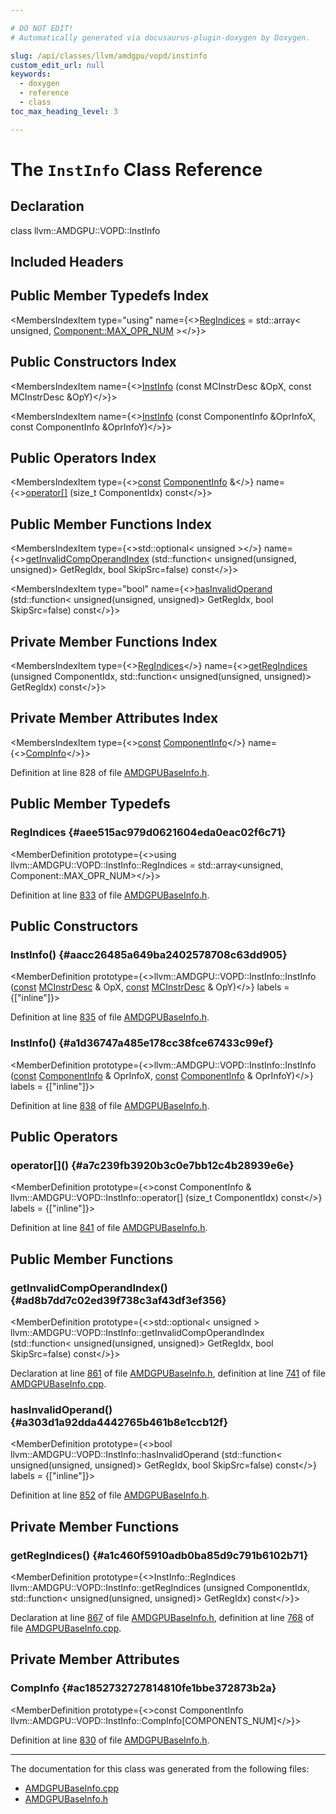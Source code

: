 ```yaml
---

# DO NOT EDIT!
# Automatically generated via docusaurus-plugin-doxygen by Doxygen.

slug: /api/classes/llvm/amdgpu/vopd/instinfo
custom_edit_url: null
keywords:
  - doxygen
  - reference
  - class
toc_max_heading_level: 3

---
```





# The `InstInfo` Class Reference

<DoxygenPage pluginConfig={pluginConfig}>



## Declaration

<CodeBlock>class llvm::AMDGPU::VOPD::InstInfo</CodeBlock>

## Included Headers

<IncludesList>
<IncludesListItem
  filePath="Target/AMDGPU/Utils/AMDGPUBaseInfo.h"
  permalink="/docs/api/files/lib/lib/target/lib/target/amdgpu/lib/target/amdgpu/utils/amdgpubaseinfo-h"
  isLocal="true" />
</IncludesList>

## Public Member Typedefs Index

<MembersIndex>

<MembersIndexItem
  type="using"
  name={<><a href="#aee515ac979d0621604eda0eac02f6c71">RegIndices</a> = std::array&lt; unsigned, <a href="/docs/api/namespaces/llvm/amdgpu/vopd/#aaea90d62530ed55360573a3373c684a6a742e01b153f4debc38a1b1ca1e6db5cd">Component::MAX&#95;OPR&#95;NUM</a> &gt;</>}>
</MembersIndexItem>

</MembersIndex>

## Public Constructors Index

<MembersIndex>

<MembersIndexItem
  name={<><a href="#aacc26485a649ba2402578708c63dd905">InstInfo</a> (const MCInstrDesc &amp;OpX, const MCInstrDesc &amp;OpY)</>}>
</MembersIndexItem>

<MembersIndexItem
  name={<><a href="#a1d36747a485e178cc38fce67433c99ef">InstInfo</a> (const ComponentInfo &amp;OprInfoX, const ComponentInfo &amp;OprInfoY)</>}>
</MembersIndexItem>

</MembersIndex>

## Public Operators Index

<MembersIndex>

<MembersIndexItem
  type={<><a href="/docs/api/files/lib/lib/target/lib/target/aarch64/aarch64promoteconstant-cpp/#a90f8350fecae261c25be85d38b451bff">const</a> <a href="/docs/api/classes/llvm/amdgpu/vopd/componentinfo">ComponentInfo</a> &amp;</>}
  name={<><a href="#a7c239fb3920b3c0e7bb12c4b28939e6e">operator&#91;&#93;</a> (size&#95;t ComponentIdx) const</>}>
</MembersIndexItem>

</MembersIndex>

## Public Member Functions Index

<MembersIndex>

<MembersIndexItem
  type={<>std::optional&lt; unsigned &gt;</>}
  name={<><a href="#ad8b7dd7c02ed39f738c3af43df3ef356">getInvalidCompOperandIndex</a> (std::function&lt; unsigned(unsigned, unsigned)&gt; GetRegIdx, bool SkipSrc=false) const</>}>
</MembersIndexItem>

<MembersIndexItem
  type="bool"
  name={<><a href="#a303d1a92dda4442765b461b8e1ccb12f">hasInvalidOperand</a> (std::function&lt; unsigned(unsigned, unsigned)&gt; GetRegIdx, bool SkipSrc=false) const</>}>
</MembersIndexItem>

</MembersIndex>

## Private Member Functions Index

<MembersIndex>

<MembersIndexItem
  type={<><a href="#aee515ac979d0621604eda0eac02f6c71">RegIndices</a></>}
  name={<><a href="#a1c460f5910adb0ba85d9c791b6102b71">getRegIndices</a> (unsigned ComponentIdx, std::function&lt; unsigned(unsigned, unsigned)&gt; GetRegIdx) const</>}>
</MembersIndexItem>

</MembersIndex>

## Private Member Attributes Index

<MembersIndex>

<MembersIndexItem
  type={<><a href="/docs/api/files/lib/lib/target/lib/target/aarch64/aarch64promoteconstant-cpp/#a90f8350fecae261c25be85d38b451bff">const</a> <a href="/docs/api/classes/llvm/amdgpu/vopd/componentinfo">ComponentInfo</a></>}
  name={<><a href="#ac1852732727814810fe1bbe372873b2a">CompInfo</a></>}>
</MembersIndexItem>

</MembersIndex>


Definition at line 828 of file <a href="/docs/api/files/lib/lib/target/lib/target/amdgpu/lib/target/amdgpu/utils/amdgpubaseinfo-h">AMDGPUBaseInfo.h</a>.

<SectionDefinition>

## Public Member Typedefs

### RegIndices {#aee515ac979d0621604eda0eac02f6c71}

<MemberDefinition
  prototype={<>using llvm::AMDGPU::VOPD::InstInfo::RegIndices =  std::array&lt;unsigned, Component::MAX&#95;OPR&#95;NUM&gt;</>}>

Definition at line <a href="/docs/api/files/lib/lib/target/lib/target/amdgpu/lib/target/amdgpu/utils/amdgpubaseinfo-h/#l00833">833</a> of file <a href="/docs/api/files/lib/lib/target/lib/target/amdgpu/lib/target/amdgpu/utils/amdgpubaseinfo-h">AMDGPUBaseInfo.h</a>.
</MemberDefinition>

</SectionDefinition>

<SectionDefinition>

## Public Constructors

### InstInfo() {#aacc26485a649ba2402578708c63dd905}

<MemberDefinition
  prototype={<>llvm::AMDGPU::VOPD::InstInfo::InstInfo (<a href="/docs/api/files/lib/lib/target/lib/target/aarch64/aarch64promoteconstant-cpp/#a90f8350fecae261c25be85d38b451bff">const</a> <a href="/docs/api/classes/llvm/mcinstrdesc">MCInstrDesc</a> &amp; OpX, <a href="/docs/api/files/lib/lib/target/lib/target/aarch64/aarch64promoteconstant-cpp/#a90f8350fecae261c25be85d38b451bff">const</a> <a href="/docs/api/classes/llvm/mcinstrdesc">MCInstrDesc</a> &amp; OpY)</>}
  labels = {["inline"]}>

Definition at line <a href="/docs/api/files/lib/lib/target/lib/target/amdgpu/lib/target/amdgpu/utils/amdgpubaseinfo-h/#l00835">835</a> of file <a href="/docs/api/files/lib/lib/target/lib/target/amdgpu/lib/target/amdgpu/utils/amdgpubaseinfo-h">AMDGPUBaseInfo.h</a>.
</MemberDefinition>

### InstInfo() {#a1d36747a485e178cc38fce67433c99ef}

<MemberDefinition
  prototype={<>llvm::AMDGPU::VOPD::InstInfo::InstInfo (<a href="/docs/api/files/lib/lib/target/lib/target/aarch64/aarch64promoteconstant-cpp/#a90f8350fecae261c25be85d38b451bff">const</a> <a href="/docs/api/classes/llvm/amdgpu/vopd/componentinfo">ComponentInfo</a> &amp; OprInfoX, <a href="/docs/api/files/lib/lib/target/lib/target/aarch64/aarch64promoteconstant-cpp/#a90f8350fecae261c25be85d38b451bff">const</a> <a href="/docs/api/classes/llvm/amdgpu/vopd/componentinfo">ComponentInfo</a> &amp; OprInfoY)</>}
  labels = {["inline"]}>

Definition at line <a href="/docs/api/files/lib/lib/target/lib/target/amdgpu/lib/target/amdgpu/utils/amdgpubaseinfo-h/#l00838">838</a> of file <a href="/docs/api/files/lib/lib/target/lib/target/amdgpu/lib/target/amdgpu/utils/amdgpubaseinfo-h">AMDGPUBaseInfo.h</a>.
</MemberDefinition>

</SectionDefinition>

<SectionDefinition>

## Public Operators

### operator&#91;&#93;() {#a7c239fb3920b3c0e7bb12c4b28939e6e}

<MemberDefinition
  prototype={<>const ComponentInfo &amp; llvm::AMDGPU::VOPD::InstInfo::operator&#91;&#93; (size&#95;t ComponentIdx) const</>}
  labels = {["inline"]}>

Definition at line <a href="/docs/api/files/lib/lib/target/lib/target/amdgpu/lib/target/amdgpu/utils/amdgpubaseinfo-h/#l00841">841</a> of file <a href="/docs/api/files/lib/lib/target/lib/target/amdgpu/lib/target/amdgpu/utils/amdgpubaseinfo-h">AMDGPUBaseInfo.h</a>.
</MemberDefinition>

</SectionDefinition>

<SectionDefinition>

## Public Member Functions

### getInvalidCompOperandIndex() {#ad8b7dd7c02ed39f738c3af43df3ef356}

<MemberDefinition
  prototype={<>std::optional&lt; unsigned &gt; llvm::AMDGPU::VOPD::InstInfo::getInvalidCompOperandIndex (std::function&lt; unsigned(unsigned, unsigned)&gt; GetRegIdx, bool SkipSrc=false) const</>}>

Declaration at line <a href="/docs/api/files/lib/lib/target/lib/target/amdgpu/lib/target/amdgpu/utils/amdgpubaseinfo-h/#l00861">861</a> of file <a href="/docs/api/files/lib/lib/target/lib/target/amdgpu/lib/target/amdgpu/utils/amdgpubaseinfo-h">AMDGPUBaseInfo.h</a>, definition at line <a href="/docs/api/files/lib/lib/target/lib/target/amdgpu/lib/target/amdgpu/utils/amdgpubaseinfo-cpp/#l00741">741</a> of file <a href="/docs/api/files/lib/lib/target/lib/target/amdgpu/lib/target/amdgpu/utils/amdgpubaseinfo-cpp">AMDGPUBaseInfo.cpp</a>.
</MemberDefinition>

### hasInvalidOperand() {#a303d1a92dda4442765b461b8e1ccb12f}

<MemberDefinition
  prototype={<>bool llvm::AMDGPU::VOPD::InstInfo::hasInvalidOperand (std::function&lt; unsigned(unsigned, unsigned)&gt; GetRegIdx, bool SkipSrc=false) const</>}
  labels = {["inline"]}>

Definition at line <a href="/docs/api/files/lib/lib/target/lib/target/amdgpu/lib/target/amdgpu/utils/amdgpubaseinfo-h/#l00852">852</a> of file <a href="/docs/api/files/lib/lib/target/lib/target/amdgpu/lib/target/amdgpu/utils/amdgpubaseinfo-h">AMDGPUBaseInfo.h</a>.
</MemberDefinition>

</SectionDefinition>

<SectionDefinition>

## Private Member Functions

### getRegIndices() {#a1c460f5910adb0ba85d9c791b6102b71}

<MemberDefinition
  prototype={<>InstInfo::RegIndices llvm::AMDGPU::VOPD::InstInfo::getRegIndices (unsigned ComponentIdx, std::function&lt; unsigned(unsigned, unsigned)&gt; GetRegIdx) const</>}>

Declaration at line <a href="/docs/api/files/lib/lib/target/lib/target/amdgpu/lib/target/amdgpu/utils/amdgpubaseinfo-h/#l00867">867</a> of file <a href="/docs/api/files/lib/lib/target/lib/target/amdgpu/lib/target/amdgpu/utils/amdgpubaseinfo-h">AMDGPUBaseInfo.h</a>, definition at line <a href="/docs/api/files/lib/lib/target/lib/target/amdgpu/lib/target/amdgpu/utils/amdgpubaseinfo-cpp/#l00768">768</a> of file <a href="/docs/api/files/lib/lib/target/lib/target/amdgpu/lib/target/amdgpu/utils/amdgpubaseinfo-cpp">AMDGPUBaseInfo.cpp</a>.
</MemberDefinition>

</SectionDefinition>

<SectionDefinition>

## Private Member Attributes

### CompInfo {#ac1852732727814810fe1bbe372873b2a}

<MemberDefinition
  prototype={<>const ComponentInfo llvm::AMDGPU::VOPD::InstInfo::CompInfo&#91;COMPONENTS&#95;NUM&#93;</>}>

Definition at line <a href="/docs/api/files/lib/lib/target/lib/target/amdgpu/lib/target/amdgpu/utils/amdgpubaseinfo-h/#l00830">830</a> of file <a href="/docs/api/files/lib/lib/target/lib/target/amdgpu/lib/target/amdgpu/utils/amdgpubaseinfo-h">AMDGPUBaseInfo.h</a>.
</MemberDefinition>

</SectionDefinition>

<hr/>

The documentation for this class was generated from the following files:

<ul>
<li><a href="/docs/api/files/lib/lib/target/lib/target/amdgpu/lib/target/amdgpu/utils/amdgpubaseinfo-cpp">AMDGPUBaseInfo.cpp</a></li>
<li><a href="/docs/api/files/lib/lib/target/lib/target/amdgpu/lib/target/amdgpu/utils/amdgpubaseinfo-h">AMDGPUBaseInfo.h</a></li>
</ul>

</DoxygenPage>
